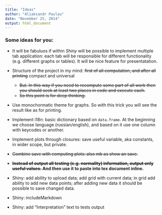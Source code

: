 ```yaml
---
title: "Ideas"
author: "Aliaksandr Paulau"
date: "November 25, 2014"
output: html_document
---
```


### Some ideas for you:

* It will be fabuluos if within _Shiny_ will be possible to implement multiple tab application: each tab will be responsible
  for different functionality (e.g. different graphs or tables). It will be nice feature for presentatation.
 
* Structure of the project in my mind: ~~first of all computation, and after all printing~~ compact and universal
    + ~~But. In this way if you need to recompute some part of all work then you should seek at least two places in code and execute each.~~
    + ~~So this point is for deep thinking.~~
    
* Use monochormatic theme for graphs. So with this trick you will see the result like as for printing.

* Implement i18n: basic dictionary based on `data.frame`. At the beginning we choose language (russian/english), and based on it
  use one column with keycodes or another.
  
* Implement plots through closures: save useful variable, aka constants, in wider scope, but private.

* ~~Combine save with computing plots: also mb as show an save.~~

* __~~Instead of output all testing (e.g. normality) information, output only useful values.~~ And then use it to paste into tex document inline.__

* Shiny: add ability to upload data; add grid with current data; in grid add ability to add new data points; after adding new data it should be possible to save changed data.

* Shiny: includeMarkdown

* Shiny: add "Interpretation" text to tests output